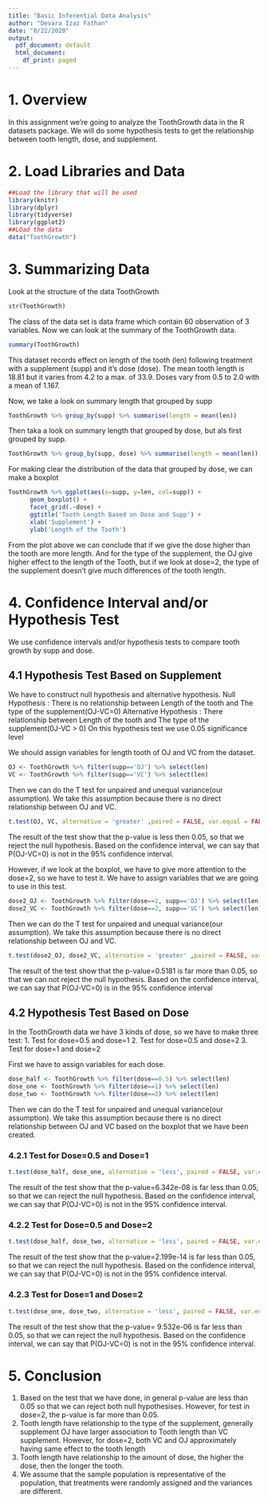 ```yaml
---
title: "Basic Inferential Data Analysis"
author: "Devara Izaz Fathan"
date: "8/22/2020"
output:
  pdf_document: default
  html_document:
    df_print: paged
---
```

# 1. Overview
In this assignment we're going to analyze the ToothGrowth data in the R datasets package. We will do some hypothesis tests to get the relationship between tooth length, dose, and supplement. 

# 2. Load Libraries and Data

```r
##Load the library that will be used
library(knitr)
library(dplyr)
library(tidyverse)
library(ggplot2)
##LOad the data
data("ToothGrowth")

```

# 3. Summarizing Data
Look at the structure of the data ToothGrowth

```r
str(ToothGrowth)

```
The class of the data set is data frame which contain 60 observation of 3 variables.
Now we can look at the summary of the ToothGrowth data.

```r
summary(ToothGrowth)

```
This dataset records effect on length of the tooth (len) following treatment with a supplement (supp) and
it’s dose (dose). The mean tooth length is 18.81 but it varies from 4.2 to a max. of 33.9. Doses vary from
0.5 to 2.0 with a mean of 1.167.

Now, we take a look on summary length that grouped by supp
```r
ToothGrowth %>% group_by(supp) %>% summarise(length = mean(len))

```

Then taka a look on summary length that grouped by dose, but als first grouped by supp.
```r
ToothGrowth %>% group_by(supp, dose) %>% summarise(length = mean(len))

```

For making clear the distribution of the data that grouped by dose, we can make a boxplot

```r
ToothGrowth %>% ggplot(aes(x=supp, y=len, col=supp)) +
      geom_boxplot() +
      facet_grid(.~dose) +
      ggtitle('Tooth Length Based on Dose and Supp') +
      xlab('Supplement') +
      ylab('Length of the Tooth')

```
From the plot above we can conclude that if we give the dose higher than the tooth are more length. And for the type of the supplement, the OJ give higher effect to the length of the Tooth, but if we look at dose=2, the type of the supplement doesn't give much differences of the tooth length. 

# 4. Confidence Interval and/or Hypothesis Test
We use confidence intervals and/or hypothesis tests to compare tooth growth by supp and dose. 

## 4.1 Hypothesis Test Based on Supplement
We have to construct null hypothesis and alternative hypothesis.
Null Hypothesis         : There is no relationship between Length of the tooth and The type of the supplement(OJ-VC=0)
Alternative Hypothesis  : There  relationship between Length of the tooth and The type of the supplement(0J-VC > 0)
On this hypothesis test we use 0.05 significance level

We should assign variables for length tooth of OJ and VC from the dataset.

```r
OJ <- ToothGrowth %>% filter(supp=='OJ') %>% select(len)
VC <- ToothGrowth %>% filter(supp=='VC') %>% select(len)

```

Then we can do the T test for unpaired and unequal variance(our assumption). We take this assumption because there is no direct relationship between OJ and VC.

```r
t.test(OJ, VC, alternative = 'greater' ,paired = FALSE, var.equal = FALSE, conf.level = 0.95)

```
The result of the test show that the p-value is less then 0.05, so that we reject the null hypothesis. Based on the confidence interval, we can say that P(OJ-VC=0) is not in the 95% confidence interval. 

However, if we look at the boxplot, we have to give more attention to the dose=2, so we have to test it.
We have to assign variables that we are going to use in this test.

```r
dose2_OJ <- ToothGrowth %>% filter(dose==2, supp=='OJ') %>% select(len)
dose2_VC <- ToothGrowth %>% filter(dose==2, supp=='VC') %>% select(len)

```

Then we can do the T test for unpaired and unequal variance(our assumption). We take this assumption because there is no direct relationship between OJ and VC. 

```r
t.test(dose2_OJ, dose2_VC, alternative = 'greater' ,paired = FALSE, var.equal = FALSE, conf.level = 0.95)

```
The result of the test show that the p-value=0.5181 is far more than 0.05, so that we can not reject the null hypothesis. Based on the confidence interval, we can say that P(OJ-VC=0) is in the 95% confidence interval

## 4.2 Hypothesis Test Based on Dose
In the ToothGrowth data we have 3 kinds of dose, so we have to make three test:
1. Test for dose=0.5 and dose=1
2. Test for dose=0.5 and dose=2
3. Test for dose=1  and dose=2

First we have to assign variables for each dose.
```r
dose_half <- ToothGrowth %>% filter(dose==0.5) %>% select(len)
dose_one <- ToothGrowth %>% filter(dose==1) %>% select(len)
dose_two <- ToothGrowth %>% filter(dose==2) %>% select(len)

```

Then we can do the T test for unpaired and unequal variance(our assumption). We take this assumption because there is no direct relationship between OJ and VC based on the boxplot that we have been created.

### 4.2.1 Test for Dose=0.5 and Dose=1

```r
t.test(dose_half, dose_one, alternative = 'less', paired = FALSE, var.equal = FALSE)

```
The result of the test show that the p-value=6.342e-08 is far less than 0.05, so that we can reject the null hypothesis. Based on the confidence interval, we can say that P(OJ-VC=0) is not in the 95% confidence interval.

### 4.2.2 Test for Dose=0.5 and Dose=2

```r
t.test(dose_half, dose_two, alternative = 'less', paired = FALSE, var.equal = FALSE)

```
The result of the test show that the p-value=2.199e-14 is far less than 0.05, so that we can reject the null hypothesis. Based on the confidence interval, we can say that P(OJ-VC=0) is not in the 95% confidence interval.

### 4.2.3 Test for Dose=1 and Dose=2
```r
t.test(dose_one, dose_two, alternative = 'less', paired = FALSE, var.equal = FALSE)

```

The result of the test show that the p-value= 9.532e-06 is far less than 0.05, so that we can reject the null hypothesis. Based on the confidence interval, we can say that P(OJ-VC=0) is not in the 95% confidence interval.

# 5. Conclusion

1. Based on the test that we have done, in general p-value are less than 0.05 so that we can reject both null hypothesises. However, for test in dose=2, the p-value is far more than 0.05.
2. Tooth length have relationship to the type of the supplement, generally supplement OJ have larger association to Tooth length than VC supplement. However, for dose=2, both VC and OJ approximately having same effect to the tooth length
3. Tooth length have relationship to the amount of dose, the higher the dose, then the longer the tooth. 
4. We assume that the sample population is representative of the population, that treatments were randomly assigned and the variances are different.





